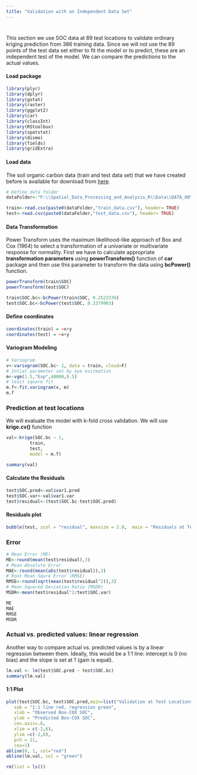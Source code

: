 ```yaml
---
title: "Validation with an Independent Data Set"
---
```


<div style="margin-bottom:40px;">
</div>

This section we use SOC data at 89 test locations to validate ordinary kriging prediction from  386 training  data. Since we will not  use the 89 points of the test data set either to fit the model or to predict, these are an independent test of the model. We can compare the predictions to the actual values.


#### Load package 

```r
library(plyr)
library(dplyr)
library(gstat)
library(raster)
library(ggplot2)
library(car)
library(classInt)
library(RStoolbox)
library(spatstat)
library(dismo)
library(fields)
library(gridExtra)
```


#### Load data

The soil organic carbon data (train and test data set) that we have created before is available for download from [here](https://www.dropbox.com/s/oi7ac2eusnjpafz/DATA_08.7z?dl=0). 

```r
# Define data folder
dataFolder<-"F:\\Spatial_Data_Processing_and_Analysis_R\\Data\\DATA_08\\"
```


```r
train<-read.csv(paste0(dataFolder,"train_data.csv"), header= TRUE) 
test<-read.csv(paste0(dataFolder,"test_data.csv"), header= TRUE) 
```


#### Data Transformation

Power Transform uses the maximum likelihood-like approach of Box and Cox (1964) to select a transformation of a univariate or multivariate response for normality. First we have to calculate appropriate **transformation parameters** using **powerTransform()** function of **car** package and then use this parameter to transform the data using **bcPower()** function.  

```r
powerTransform(train$SOC)
powerTransform(test$SOC)
```

```r
train$SOC.bc<-bcPower(train$SOC, 0.2523339)
test$SOC.bc<-bcPower(test$SOC, 0.3379903)
```


#### Define coordinates

```r
coordinates(train) = ~x+y
coordinates(test) = ~x+y
```


#### Variogram Modeling

```r
# Variogram
v<-variogram(SOC.bc~ 1, data = train, cloud=F)
# Intial parameter set by eye esitmation
m<-vgm(1.5,"Exp",40000,0.5)
# least square fit
m.f<-fit.variogram(v, m)
m.f
```


### Prediction at test locations

We will evaluate the model with  k-fold cross validation. We will use **krige.cv()** function


```r
val<-krige(SOC.bc ~ 1,
         train,        
         test,
         model = m.f)
```

```r
summary(val)
```

#### Calculate the Residuals


```r
test$SOC.pred<-val$var1.pred
test$SOC.var<-val$var1.var
test$residual<-(test$SOC.bc-test$SOC.pred)
```

#### Residuals plot

```r
bubble(test, zcol = "residual", maxsize = 2.0,  main = "Residuals at Test Data")
```


### Error

```r
# Mean Error (ME)
ME<-round(mean(test$residual),3)
# Mean Absolute Error
MAE<-round(mean(abs(test$residual)),3)
# Root Mean Squre Error (RMSE)
RMSE<-round(sqrt(mean(test$residual^2)),3)
# Mean Squared Deviation Ratio (MSDR)
MSDR<-mean(test$residual^2/test$SOC.var)

ME
MAE
RMSE
MSDR
```

### Actual vs. predicted values: linear regression

Another way to compare actual vs. predicted values is by a linear regression between them. Ideally, this would be a 1:1 line: intercept is 0 (no bias) and the slope is set at 1 (gain is equal). 


```r
lm.val <- lm(test$SOC.pred ~ test$SOC.bc)
summary(lm.val)
```

#### 1:1 Plot

```r
plot(test$SOC.bc, test$SOC.pred,main=list("Validation at Test Locations",cex=1),
   sub = "1:1 line red, regression green",
   xlab = "Observed Box-COX SOC",
   ylab = "Predicted Box-COX SOC", 
   cex.axis=.6,
   xlim = c(-2,6), 
   ylim =c(-2,6), 
   pch = 21, 
   cex=1)
abline(0, 1, col="red")
abline(lm.val, col = "green")
```



```r
rm(list = ls())
```
